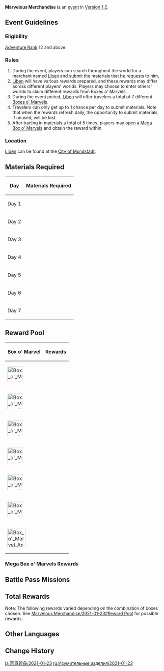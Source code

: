 {{EventTabs
|rootpage=Marvelous Merchandise/2021-01-23
|gallery=false
}}
{{Event
|name              = Marvelous Merchandise 2021-01-23
|image             = Marvelous Merchandise Event.jpg
|type              = In-Game
|time_known        = yes
|time_start        = 2021-01-23 10:00:00
|time_end          = 2021-01-30 03:59:59
|link              = https://genshin.hoyoverse.com/en/news/detail/8144
|characters        = Liben
}}
{{Description|They say that a very striking character has appeared in Mondstadt. He claims to have some "new deals" which he could share with some partners.}}
'''Marvelous Merchandise''' is an [[event]] in [[Version 1.2]].

==Event Guidelines==
===Eligibility===
[[Adventure Rank]] 12 and above.

===Rules===
#During the event, players can search throughout the world for a merchant named [[Liben]] and submit the materials that he requests to him.
# [[Liben]] will have various rewards prepared, and these rewards may differ across different players' worlds. Players may choose to enter others' worlds to claim different rewards from Boxes o' Marvels.
# During the event period, [[Liben]] will offer travelers a total of 7 different [[#Reward Pool|Boxes o' Marvels]].
# Travelers can only get up to 1 chance per day to submit materials. Note that when the rewards refresh daily, the opportunity to submit materials, if unused, will be lost.
# After trading in materials a total of 5 times, players may open a [[#Mega Box o' Marvels Rewards|Mega Box o' Marvels]] and obtain the reward within.

===Location===
[[Liben]] can be found at the [[City of Mondstadt]].

==Materials Required==
{| class="article-table"
!Day
!Materials Required
|-
| style="text-align:center;" |Day 1
|{{Card|Apple|rarity=1|text=5}}{{Card|Fowl|rarity=1|text=5}}{{Card|Sweet Flower|rarity=1|text=5}}
|-
| style="text-align:center;" |Day 2
|{{Card|Sunsettia|rarity=1|text=5}}{{Card|Pinecone|rarity=1|text=5}}{{Card|Carrot|rarity=1|text=5}}
|-
| style="text-align:center;" |Day 3
|{{Card|Sweet Flower|rarity=1|text=5}}{{Card|Berry|rarity=1|text=5}}{{Card|Sunsettia|rarity=1|text=5}}
|-
| style="text-align:center;" |Day 4
|{{Card|Carrot|rarity=1|text=5}}{{Card|Mint|rarity=1|text=5}}{{Card|Raw Meat|rarity=1|text=5}}
|-
| style="text-align:center;" |Day 5
|{{Card|Radish|rarity=1|text=5}}{{Card|Pinecone|rarity=1|text=5}}{{Card|Fowl|rarity=1|text=5}}
|-
| style="text-align:center;" |Day 6
|{{Card|Raw Meat|rarity=1|text=5}}{{Card|Berry|rarity=1|text=5}}{{Card|Mint|rarity=1|text=5}}
|-
| style="text-align:center;" |Day 7
|{{Card|Bird Egg|rarity=1|text=5}}{{Card|Apple|rarity=1|text=5}}{{Card|Radish|rarity=1|text=5}}
|}

==Reward Pool==
{| class="article-table tdc1"
!Box o' Marvel
!Rewards
|-
| [[File:Box o' Marvel Pyro 2021-01-23.png|50px|center]] {{Pyro}}
|{{Card|Primogem|40}}{{Card|Hero's Wit|6}}
|-
| [[File:Box o' Marvel Electro 2021-01-23.png|50px|center]] {{Electro}}
|{{Card|Primogem|40}}{{Card|Teachings of Freedom|3}}{{Card|Teachings of Resistance|3}}{{Card|Teachings of Ballad|3}}
|-
| [[File:Box o' Marvel Dendro 2021-01-23.png|50px|center]] {{Dendro}}
|{{Card|Primogem|40}}{{Card|Teachings of Prosperity|3}}{{Card|Teachings of Diligence|3}}{{Card|Teachings of Gold|3}}
|-
| [[File:Box o' Marvel Cryo 2021-01-23.png|50px|center]] {{Cryo}}
|{{Card|Primogem|40}}{{Card|Mora|60,000}}
|-
| [[File:Box o' Marvel Geo 2021-01-23.png|50px|center]] {{Geo}}
|{{Card|Primogem|40}}{{Card|Fine Enhancement Ore|10}}{{Card|Mystic Enhancement Ore|10}}
|-
| [[File:Box o' Marvel Hydro 2021-01-23.png|50px|center]] {{Hydro}}
|{{Card|Primogem|40}}{{Card|Mora|20,000}}{{Card|Hero's Wit|4}}
|-
| [[File:Box o' Marvel Anemo 2021-01-23.png|60px|center]] {{Anemo}}
|{{Card|Primogem|40}}{{Card|Mora|20,000}}{{Card|Mystic Enhancement Ore|8}}
|}

===Mega Box o' Marvels Rewards===
{{Card|Primogem|100}}{{Card|Hero's Wit|3}}{{Card|Mystic Enhancement Ore|6}}{{Card|Mora|50,000}}

==Battle Pass Missions==
{{Battle Pass Missions
|name     = Mountaineer's Endurance
|mission1 = {{Color|[Event]}} Submit materials to the merchant 5 times in Marvelous Merchandise
|exp1     = 1,200
}}

==Total Rewards==
{{Event Rewards
|Primogem = 380
|Mora = 50,000
|Hero's Wit = 3
|Mystic Enhancement Ore = 6
|sort = Primogem,Mora,Hero's Wit,Mystic Enhancement Ore
}}
Note: The following rewards varied depending on the combination of boxes chosen. See [[Marvelous Merchandise/2021-01-23#Reward Pool]] for possible rewards.
{{Event Rewards
|sort = Mora,Hero's Wit,Fine Enhancement Ore,Mystic Enhancement Ore,Teachings of Freedom,Teachings of Resistance,Teachings of Ballad,Teachings of Prosperity,Teachings of Diligence,Teachings of Gold
}}

==Other Languages==
{{Transclude|Marvelous Merchandise|Other Languages}}

==Change History==
{{Change History|1.2}}

[[ja:百貨珍品/2021-01-23]]
[[ru:Изумительные изделия/2021-01-23]]